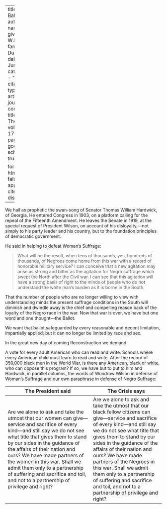 
---
title: 'The Ballot'
author:
  - name:
      given: W.E.B.
      family: Du Bois
date: Jun. 1919
categories: 
  - ""
citation: 
  type: article-journal
  container-title: The Crisis
  volume: 17
  issue: 2
  page: 62
google-scholar: true

format:
  html:
    toc: false
    appendix-cite-as: display
---


We hail as prophetic the swan-song of Senator Thomas William Hardwick, of Georgia. He entered Congress in 1903, on a platform calling for the repeal of the Fifteenth Amendment. He leaves the Senate in 1919, at the special request of President Wilson, on account of his disloyalty,---not simply to his party leader and his country, but to the foundation principles of democratic government.

He said in helping to defeat Woman's Suffrage:

> What will be the result, when tens of thousands, yes, hundreds of thousands, of Negroes come home from this war with a record of honorable military service? I can conceive that a new agitation may arise as strong and bitter as the agitation for Negro suffrage which swept the North after the Civil war. I can see that this agitation will have a strong basis of right to the minds of people who do not understand the white man's burden as it is borne in the South.

That the number of people who are no longer willing to view with understanding minds the present suffrage conditions in the South will diminish and dwindle away is the chief and compelling reason back of the loyalty of the Negro race in the war. Now that war is over, we have but one word and one thought—the Ballot.

We want that ballot safeguarded by every reasonable and decent limitation, impartially applied; but it can no longer be limited by race and sex.

In the great new day of coming Reconstruction we demand:

A vote for every adult American who can read and write.
Schools where every American child must learn to read and write.
After the record of 350,000 black men in the World War, is there any American, black or white, who can oppose this program? If so, we have but to put to him and Hardwick, in parallel columns, the words of Woodrow Wilson in defense of Woman's Suffrage and our own paraphrase in defense of Negro Suffrage:

| The President said | <span class="small-caps">The Crisis</span> says |
|--------------------|-----------------|
| Are we alone to ask and take the utmost that our women can give—service and sacrifice of every kind—and still say we do not see what title that gives them to stand by our sides in the guidance of the affairs of their nation and ours? We have made partners of the women in this war. Shall we admit them only to a partnership of suffering and sacrifice and toil, and not to a partnership of privilege and right? | Are we alone to ask and take the utmost that our black fellow citizens can give—service and sacrifice of every kind—and still say we do not see what title that gives them to stand by our sides in the guidance of the affairs of their nation and ours? We have made partners of the Negroes in this war. Shall we admit them only to a partnership of suffering and sacrifice and toil, and not to a partnership of privilege and right? |

